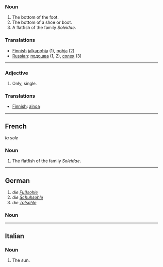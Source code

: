 ===Noun===

#The bottom of the foot.
#The bottom of a shoe or boot.
#A flatfish of the family ''Soleidae''.

===Translations===

*[[Finnish]] [[jalkapohja]] (1), [[pohja]] (2)
*[[Russian]]: [[подошва]] (1, 2), [[солея]] (3)
----
===Adjective===

#Only, single.

===Translations===
* [[Finnish]]: [[ainoa]]

----
==French==
''la sole''

===Noun===

#The flatfish of the family ''Soleidae''.
----
==German==
#''die [[Fuß]]sohle''
#''die [[Schuh]]sohle''
#''die [[Tal]]sohle''

===Noun===


----
==Italian==

===Noun===

#The sun.